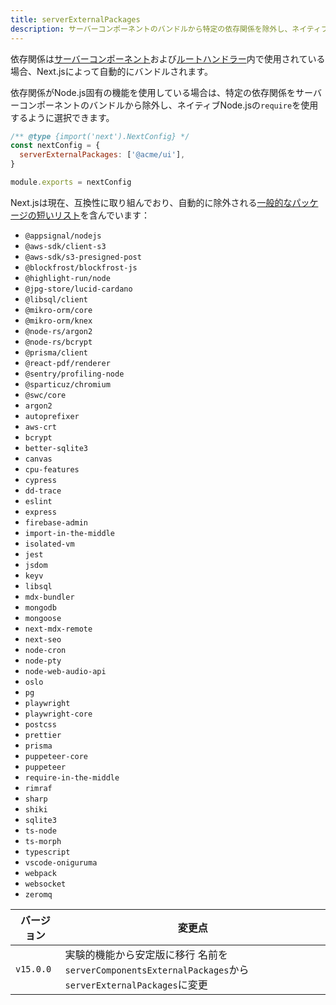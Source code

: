 ```yaml
---
title: serverExternalPackages
description: サーバーコンポーネントのバンドルから特定の依存関係を除外し、ネイティブNode.jsの`require`を使用する
---
```


依存関係は[サーバーコンポーネント](/docs/app/building-your-application/rendering/server-components)および[ルートハンドラー](/docs/app/building-your-application/routing/route-handlers)内で使用されている場合、Next.jsによって自動的にバンドルされます。

依存関係がNode.js固有の機能を使用している場合は、特定の依存関係をサーバーコンポーネントのバンドルから除外し、ネイティブNode.jsの`require`を使用するように選択できます。

```js filename="next.config.js"
/** @type {import('next').NextConfig} */
const nextConfig = {
  serverExternalPackages: ['@acme/ui'],
}

module.exports = nextConfig
```

Next.jsは現在、互換性に取り組んでおり、自動的に除外される[一般的なパッケージの短いリスト](https://github.com/vercel/next.js/blob/canary/packages/next/src/lib/server-external-packages.json)を含んでいます：

- `@appsignal/nodejs`
- `@aws-sdk/client-s3`
- `@aws-sdk/s3-presigned-post`
- `@blockfrost/blockfrost-js`
- `@highlight-run/node`
- `@jpg-store/lucid-cardano`
- `@libsql/client`
- `@mikro-orm/core`
- `@mikro-orm/knex`
- `@node-rs/argon2`
- `@node-rs/bcrypt`
- `@prisma/client`
- `@react-pdf/renderer`
- `@sentry/profiling-node`
- `@sparticuz/chromium`
- `@swc/core`
- `argon2`
- `autoprefixer`
- `aws-crt`
- `bcrypt`
- `better-sqlite3`
- `canvas`
- `cpu-features`
- `cypress`
- `dd-trace`
- `eslint`
- `express`
- `firebase-admin`
- `import-in-the-middle`
- `isolated-vm`
- `jest`
- `jsdom`
- `keyv`
- `libsql`
- `mdx-bundler`
- `mongodb`
- `mongoose`
- `next-mdx-remote`
- `next-seo`
- `node-cron`
- `node-pty`
- `node-web-audio-api`
- `oslo`
- `pg`
- `playwright`
- `playwright-core`
- `postcss`
- `prettier`
- `prisma`
- `puppeteer-core`
- `puppeteer`
- `require-in-the-middle`
- `rimraf`
- `sharp`
- `shiki`
- `sqlite3`
- `ts-node`
- `ts-morph`
- `typescript`
- `vscode-oniguruma`
- `webpack`
- `websocket`
- `zeromq`

| バージョン      | 変更点                                                                                                  |
| --------- | --------------------------------------------------------------------------------------------------- |
| `v15.0.0` | 実験的機能から安定版に移行 名前を`serverComponentsExternalPackages`から`serverExternalPackages`に変更 |
